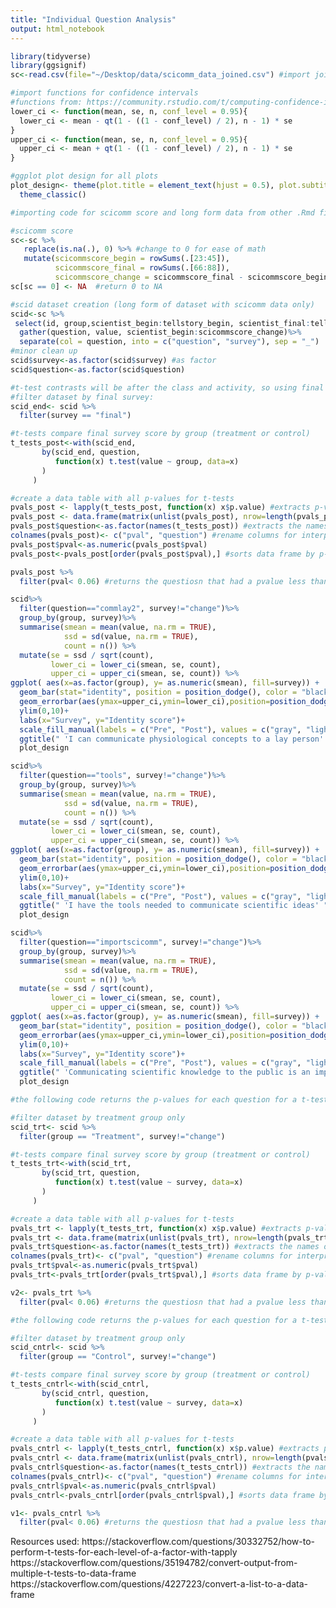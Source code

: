 ```yaml
---
title: "Individual Question Analysis"
output: html_notebook
---
```

```r
library(tidyverse)
library(ggsignif)
sc<-read.csv(file="~/Desktop/data/scicomm_data_joined.csv") #import joined file

#import functions for confidence intervals 
#functions from: https://community.rstudio.com/t/computing-confidence-intervals-with-dplyr/31868
lower_ci <- function(mean, se, n, conf_level = 0.95){
  lower_ci <- mean - qt(1 - ((1 - conf_level) / 2), n - 1) * se
}
upper_ci <- function(mean, se, n, conf_level = 0.95){
  upper_ci <- mean + qt(1 - ((1 - conf_level) / 2), n - 1) * se
}

#ggplot plot design for all plots 
plot_design<- theme(plot.title = element_text(hjust = 0.5), plot.subtitle = element_text(hjust = 0.5) )+
  theme_classic()
```

```r
#importing code for scicomm score and long form data from other .Rmd file 

#scicomm score 
sc<-sc %>%
   replace(is.na(.), 0) %>% #change to 0 for ease of math 
   mutate(scicommscore_begin = rowSums(.[23:45]), 
          scicommscore_final = rowSums(.[66:88]), 
          scicommscore_change = scicommscore_final - scicommscore_begin) 
sc[sc == 0] <- NA  #return 0 to NA

```

```r
#scid dataset creation (long form of dataset with scicomm data only)
scid<-sc %>% 
 select(id, group,scientist_begin:tellstory_begin, scientist_final:tellstory_final, scicommscore_begin:scicommscore_change)%>%
  gather(question, value, scientist_begin:scicommscore_change)%>%
  separate(col = question, into = c("question", "survey"), sep = "_") 
#minor clean up 
scid$survey<-as.factor(scid$survey) #as factor
scid$question<-as.factor(scid$question)
```

```r
#t-test contrasts will be after the class and activity, so using final survey data only for t-tests
#filter dataset by final survey:
scid_end<- scid %>%
  filter(survey == "final")

#t-tests compare final survey score by group (treatment or control)
t_tests_post<-with(scid_end,
       by(scid_end, question,
          function(x) t.test(value ~ group, data=x)
       )
     )

#create a data table with all p-values for t-tests
pvals_post <- lapply(t_tests_post, function(x) x$p.value) #extracts p-values from the above t-tests list
pvals_post <- data.frame(matrix(unlist(pvals_post), nrow=length(pvals_post), byrow=T)) #create dataframe 
pvals_post$question<-as.factor(names(t_tests_post)) #extracts the names of each question in the t-test
colnames(pvals_post)<- c("pval", "question") #rename columns for interpretability
pvals_post$pval<-as.numeric(pvals_post$pval)
pvals_post<-pvals_post[order(pvals_post$pval),] #sorts data frame by p-value in ascending order

pvals_post %>%
  filter(pval< 0.06) #returns the questiosn that had a pvalue less than 0.06 
```

```r
scid%>%
  filter(question=="commlay2", survey!="change")%>%
  group_by(group, survey)%>%
  summarise(smean = mean(value, na.rm = TRUE),
            ssd = sd(value, na.rm = TRUE),
            count = n()) %>%
  mutate(se = ssd / sqrt(count),
         lower_ci = lower_ci(smean, se, count),
         upper_ci = upper_ci(smean, se, count)) %>%
ggplot( aes(x=as.factor(group), y= as.numeric(smean), fill=survey)) +
  geom_bar(stat="identity", position = position_dodge(), color = "black")+
  geom_errorbar(aes(ymax=upper_ci,ymin=lower_ci),position=position_dodge(0.9), width=0.7)+
  ylim(0,10)+
  labs(x="Survey", y="Identity score")+
  scale_fill_manual(labels = c("Pre", "Post"), values = c("gray", "lightblue"))+
  ggtitle(" 'I can communicate physiological concepts to a lay person' ")+
  plot_design

scid%>%
  filter(question=="tools", survey!="change")%>%
  group_by(group, survey)%>%
  summarise(smean = mean(value, na.rm = TRUE),
            ssd = sd(value, na.rm = TRUE),
            count = n()) %>%
  mutate(se = ssd / sqrt(count),
         lower_ci = lower_ci(smean, se, count),
         upper_ci = upper_ci(smean, se, count)) %>%
ggplot( aes(x=as.factor(group), y= as.numeric(smean), fill=survey)) +
  geom_bar(stat="identity", position = position_dodge(), color = "black")+
  geom_errorbar(aes(ymax=upper_ci,ymin=lower_ci),position=position_dodge(0.9), width=0.7)+
  ylim(0,10)+
  labs(x="Survey", y="Identity score")+
  scale_fill_manual(labels = c("Pre", "Post"), values = c("gray", "lightblue"))+
  ggtitle(" 'I have the tools needed to communicate scientific ideas' ")+
  plot_design

scid%>%
  filter(question=="importscicomm", survey!="change")%>%
  group_by(group, survey)%>%
  summarise(smean = mean(value, na.rm = TRUE),
            ssd = sd(value, na.rm = TRUE),
            count = n()) %>%
  mutate(se = ssd / sqrt(count),
         lower_ci = lower_ci(smean, se, count),
         upper_ci = upper_ci(smean, se, count)) %>%
ggplot( aes(x=as.factor(group), y= as.numeric(smean), fill=survey)) +
  geom_bar(stat="identity", position = position_dodge(), color = "black")+
  geom_errorbar(aes(ymax=upper_ci,ymin=lower_ci),position=position_dodge(0.9), width=0.7)+
  ylim(0,10)+
  labs(x="Survey", y="Identity score")+
  scale_fill_manual(labels = c("Pre", "Post"), values = c("gray", "lightblue"))+
  ggtitle(" 'Communicating scientific knowledge to the public is an important aspect of being a science student' ")+
  plot_design
```
```r
#the following code returns the p-values for each question for a t-test of pre versus post scores for the treatment group

#filter dataset by treatment group only
scid_trt<- scid %>%
  filter(group == "Treatment", survey!="change")

#t-tests compare final survey score by group (treatment or control)
t_tests_trt<-with(scid_trt,
       by(scid_trt, question,
          function(x) t.test(value ~ survey, data=x)
       )
     )

#create a data table with all p-values for t-tests
pvals_trt <- lapply(t_tests_trt, function(x) x$p.value) #extracts p-values from the above t-tests list
pvals_trt <- data.frame(matrix(unlist(pvals_trt), nrow=length(pvals_trt), byrow=T)) #create dataframe 
pvals_trt$question<-as.factor(names(t_tests_trt)) #extracts the names of each question in the t-test
colnames(pvals_trt)<- c("pval", "question") #rename columns for interpretability
pvals_trt$pval<-as.numeric(pvals_trt$pval)
pvals_trt<-pvals_trt[order(pvals_trt$pval),] #sorts data frame by p-value in ascending order

v2<- pvals_trt %>%
  filter(pval< 0.06) #returns the questiosn that had a pvalue less than 0.06 
```

```r
#the following code returns the p-values for each question for a t-test of pre versus post scores for the treatment group

#filter dataset by treatment group only
scid_cntrl<- scid %>%
  filter(group == "Control", survey!="change")

#t-tests compare final survey score by group (treatment or control)
t_tests_cntrl<-with(scid_cntrl,
       by(scid_cntrl, question,
          function(x) t.test(value ~ survey, data=x)
       )
     )

#create a data table with all p-values for t-tests
pvals_cntrl <- lapply(t_tests_cntrl, function(x) x$p.value) #extracts p-values from the above t-tests list
pvals_cntrl <- data.frame(matrix(unlist(pvals_cntrl), nrow=length(pvals_cntrl), byrow=T)) #create dataframe 
pvals_cntrl$question<-as.factor(names(t_tests_cntrl)) #extracts the names of each question in the t-test
colnames(pvals_cntrl)<- c("pval", "question") #rename columns for interpretability
pvals_cntrl$pval<-as.numeric(pvals_cntrl$pval)
pvals_cntrl<-pvals_cntrl[order(pvals_cntrl$pval),] #sorts data frame by p-value in ascending order

v1<- pvals_cntrl %>%
  filter(pval< 0.06) #returns the questiosn that had a pvalue less than 0.06 
```


Resources used: 
https://stackoverflow.com/questions/30332752/how-to-perform-t-tests-for-each-level-of-a-factor-with-tapply
https://stackoverflow.com/questions/35194782/convert-output-from-multiple-t-tests-to-data-frame
https://stackoverflow.com/questions/4227223/convert-a-list-to-a-data-frame
